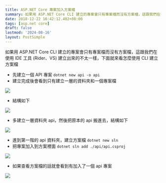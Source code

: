 ```yaml
---
title: ASP.NET Core 專案加入方案檔
summary: 如果用 ASP.NET Core CLI 建立的專案會只有專案檔而沒有方案檔，這跟我們在使用 IDE 工具 (Rider、VS) 建立出來的不太一樣，下面就來看怎麼使用 CLI 建立方案檔
date: 2018-12-22 16:42:12.402+08:00
tags: [asp.net core]
draft: false
lastmod: '2024-08-16'
layout: PostSimple
---
```


如果用 ASP.NET Core CLI 建立的專案會只有專案檔而沒有方案檔，這跟我們在使用 IDE 工具 (Rider、VS) 建立出來的不太一樣，下面就來看怎麼使用 CLI 建立方案檔

- 先建立一個 API 專案 `dotnet new api -o api`
- 建立完成後會看到只有建立一層的資料夾和一個專案檔

![](https://image.cashwu.com/404.webp)

- 結構如下

![](https://image.cashwu.com/404.webp)

- 多建立一層資料夾 api，然後把原本的 api 搬進去，結構如下

![](https://image.cashwu.com/404.webp)

- 進到第一階的 api 資料夾，建立方案檔 `dotnet new sln`
- 把專案加入到方案裡面 `dotnet sln add ./api/api.csproj`

![](https://image.cashwu.com/404.webp)

- 如果查看方案檔的話就會看到有加入了一個 api 專案

![](https://image.cashwu.com/404.webp)
